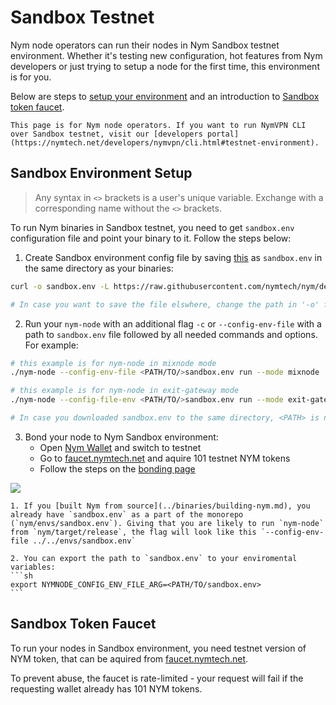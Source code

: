 # Sandbox Testnet

Nym node operators can run their nodes in Nym Sandbox testnet environment. Whether it's testing new configuration, hot features from Nym developers or just trying to setup a node for the first time, this environment is for you.

Below are steps to [setup your environment](#sandbox-environment-setup) and an introduction to [Sandbox token faucet](#sandbox-token-faucet).

```admonish warning title=""
This page is for Nym node operators. If you want to run NymVPN CLI over Sandbox testnet, visit our [developers portal](https://nymtech.net/developers/nymvpn/cli.html#testnet-environment).
```

## Sandbox Environment Setup

> Any syntax in `<>` brackets is a user's unique variable. Exchange with a corresponding name without the `<>` brackets.

To run Nym binaries in Sandbox testnet, you need to get `sandbox.env` configuration file and point your binary to it. Follow the steps below:

1. Create Sandbox environment config file by saving [this](https://raw.githubusercontent.com/nymtech/nym/develop/envs/sandbox.env) as `sandbox.env` in the same directory as your binaries:
```sh
curl -o sandbox.env -L https://raw.githubusercontent.com/nymtech/nym/develop/envs/sandbox.env

# In case you want to save the file elswhere, change the path in '-o' flag
```

2. Run your `nym-node` with an additional flag `-c` or `--config-env-file` with a path to `sandbox.env` file followed by all needed commands and options. For example:
```sh
# this example is for nym-node in mixnode mode
./nym-node --config-env-file <PATH/TO/>sandbox.env run --mode mixnode

# this example is for nym-node in exit-gateway mode
./nym-node --config-file-env <PATH/TO/>sandbox.env run --mode exit-gateway --id <ID> --public-ips "$(curl -4 https://ifconfig.me)" --hostname "<YOUR_DOMAIN>" --http-bind-address 0.0.0.0:8080 --mixnet-bind-address 0.0.0.0:1789 true --location <COUNTRY_FULL_NAME>

# In case you downloaded sandbox.env to the same directory, <PATH> is not needed
```

3. Bond your node to Nym Sandbox environment:
	- Open [Nym Wallet](https://nymtech.net/download/wallet) and switch to testnet
	- Go to [faucet.nymtech.net](https://faucet.nymtech.net) and aquire 101 testnet NYM tokens
	- Follow the steps on the [bonding page](nodes/bonding.md)

![](../../images/operators/sandbox.png)

~~~admonish tip
1. If you [built Nym from source](../binaries/building-nym.md), you already have `sandbox.env` as a part of the monorepo (`nym/envs/sandbox.env`). Giving that you are likely to run `nym-node` from `nym/target/release`, the flag will look like this `--config-env-file ../../envs/sandbox.env`

2. You can export the path to `sandbox.env` to your enviromental variables:
```sh
export NYMNODE_CONFIG_ENV_FILE_ARG=<PATH/TO/sandbox.env>
```
~~~

## Sandbox Token Faucet

To run your nodes in Sandbox environment, you need testnet version of NYM token, that can be aquired from [faucet.nymtech.net](https://faucet.nymtech.net).

To prevent abuse, the faucet is rate-limited - your request will fail if the requesting wallet already has 101 NYM tokens.
